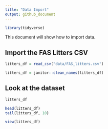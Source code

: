 ```yaml
---
title: "Data Import"
output: github_document
---
```


```r
library(tidyverse)
```


This document will show how to import data. 

## Import the FAS Litters CSV
```r
litters_df = read_csv("data/FAS_litters.csv")

litters_df = janitor::clean_names(litters_df)
```


## Look at the dataset

```r
litters_df

head(litters_df)
tail(litters_df, 10)
```

```r
view(litters_df)
```





